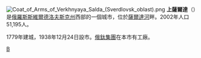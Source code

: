 {{coord|58.0456|N|60.5533|E|display=title}}
[[File:Coat_of_Arms_of_Verkhnyaya_Salda_(Sverdlovsk_oblast).png|right]]
'''上薩爾達'''（{{lang-ru|Ве́рхняя Салда́ }}）是[[俄羅斯|俄羅斯]][[斯維爾德洛夫斯克州|斯維爾德洛夫斯克州]]西部的一個城市，位於[[薩爾達河|薩爾達河]]畔。2002年人口51,195人。

1779年建城，1938年12月24日設市。[[俄鈦集團|俄鈦集團]]在本市有工廠。

{{斯維爾德洛夫斯克州城市}}

[[Category:斯維爾德洛夫斯克州城市|В]]